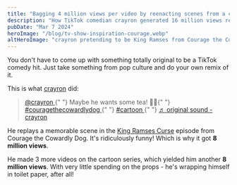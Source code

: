```yaml
---
title: "Bagging 4 million views per video by reenacting scenes from a cartoon classic"
description: "How TikTok comedian crayron generated 16 million views reenacting scenes from Courage the Cowardly Dog."
pubDate: "Mar 7 2024"
heroImage: "/blog/tv-show-inspiration-courage.webp"
altHeroImage: "crayron pretending to be King Ramses from Courage the Cowardly Dog by wrapping himself in toilet paper."
---
```


You don't have to come up with something totally original to be a TikTok comedy hit.
Just take something from pop culture and do your own remix of it.

This is what [crayron](https://www.tiktok.com/@crayron) did:

<div>
  <blockquote
    class="tiktok-embed"
    cite="https://www.tiktok.com/@crayron/video/7331547607304588587"
    data-video-id="7331547607304588587"
    style="max-width: 605px;min-width: 325px;"
  >
    <section>
      <a
        target="_blank"
        title="@crayron"
        href="https://www.tiktok.com/@crayron?refer=embed"
      >
        @crayron
      </a>{" "}
      Maybe he wants some tea! 👵🏻{" "}
      <a
        title="couragethecowardlydog"
        target="_blank"
        href="https://www.tiktok.com/tag/couragethecowardlydog?refer=embed"
      >
        #couragethecowardlydog
      </a>{" "}
      <a
        title="cartoon"
        target="_blank"
        href="https://www.tiktok.com/tag/cartoon?refer=embed"
      >
        #cartoon
      </a>{" "}
      <a
        target="_blank"
        title="♬ original sound - crayron"
        href="https://www.tiktok.com/music/original-sound-7331547775413635886?refer=embed"
      >
        ♬ original sound - crayron
      </a>
    </section>
  </blockquote>
  <script async src="https://www.tiktok.com/embed.js"></script>
</div>

He replays a memorable scene in the
[King Ramses Curse](https://courage.fandom.com/wiki/King_Ramses) episode from Courage the Cowardly Dog.
It's ridiculously funny! Which is why it got **8 million views**.

He made 3 more videos on the cartoon series, which yielded him another **8 million views**. With very little
spending on the props - he's wrapping himself in toilet paper, after all!
